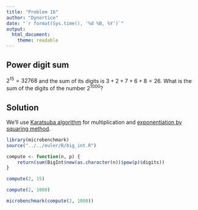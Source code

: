 ```yaml
---
title: "Problem 16"
author: "Dynortice"
date: "`r format(Sys.time(), '%d %B, %Y')`"
output:
  html_document:
    theme: readable
---
```

## Power digit sum

$2^{15} = 32768$ and the sum of its digits is $3 + 2 + 7 + 6 + 8 = 26$. What is the sum of the digits of the number $2^{1000}$?

## Solution
We'll use [Karatsuba algorithm](https://en.wikipedia.org/wiki/Karatsuba_algorithm) for multiplication and [exponentiation by squaring method](https://en.wikipedia.org/wiki/Exponentiation_by_squaring).
```r
library(microbenchmark)
source("../../euler/R/big_int.R")
```
```r
compute <- function(n, p) {
    return(sum(BigInt$new(as.character(n))$pow(p)$digits))
}
```
```r
compute(2, 15)
```
```r
compute(2, 1000)
```
```r
microbenchmark(compute(2, 1000))
```